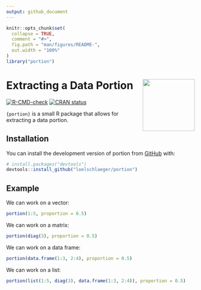 ```yaml
---
output: github_document
---
```


<!-- README.md is generated from README.Rmd. Please edit that file -->

```r
knitr::opts_chunk$set(
  collapse = TRUE,
  comment = "#>",
  fig.path = "man/figures/README-",
  out.width = "100%"
)
library("portion")
```

# Extracting a Data Portion <img src="man/figures/logo.png" align="right" height="139" alt="" />

<!-- badges: start -->
[![R-CMD-check](https://github.com/loelschlaeger/portion/actions/workflows/R-CMD-check.yaml/badge.svg)](https://github.com/loelschlaeger/portion/actions/workflows/R-CMD-check.yaml)
[![CRAN status](https://www.r-pkg.org/badges/version/portion)](https://CRAN.R-project.org/package=portion)
<!-- badges: end -->

`{portion}` is a small R package that allows for extracting a data portion.

## Installation

You can install the development version of portion from [GitHub](https://github.com/) with:

``` r
# install.packages("devtools")
devtools::install_github("loelschlaeger/portion")
```

## Example

We can work on a vector:

```r
portion(1:5, proportion = 0.5)
```

We can work on a matrix:

```r
portion(diag(3), proportion = 0.5)
```

We can work on a data frame:

```r
portion(data.frame(1:3, 2:4), proportion = 0.5)
```

We can work on a list:

```r
portion(list(1:5, diag(3), data.frame(1:3, 2:4)), proportion = 0.5)
```
